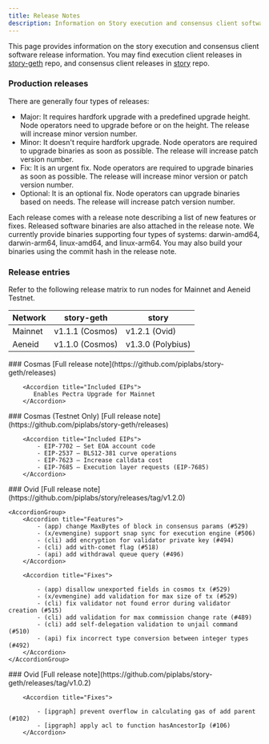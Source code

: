 ```yaml
---
title: Release Notes
description: Information on Story execution and consensus client software releases
---
```


This page provides information on the story execution and consensus client software release information. You may find execution client releases in [story-geth](https://github.com/piplabs/story-geth/releases) repo, and consensus client releases in [story](https://github.com/piplabs/story/releases) repo.

### Production releases

There are generally four types of releases:

- Major: It requires hardfork upgrade with a predefined upgrade height. Node operators need to upgrade before or on the height. The release will increase minor version number.
- Minor: It doesn't require hardfork upgrade. Node operators are required to upgrade binaries as soon as possible. The release will increase patch version number.
- Fix: It is an urgent fix. Node operators are required to upgrade binaries as soon as possible. The release will increase minor version or patch version number.
- Optional: It is an optional fix. Node operators can upgrade binaries based on needs. The release will increase patch version number.

Each release comes with a release note describing a list of new features or fixes. Released software binaries are also attached in the release note. We currently provide binaries supporting four types of systems: darwin-amd64, darwin-arm64, linux-amd64, and linux-arm64. You may also build your binaries using the commit hash in the release note.

### Release entries

Refer to the following release matrix to run nodes for Mainnet and Aeneid Testnet.

| Network | story-geth      | story             |
| ------- | --------------- | ----------------- |
| Mainnet | v1.1.1 (Cosmos) | v1.2.1 (Ovid)     |
| Aeneid  | v1.1.0 (Cosmos) | v1.3.0 (Polybius) |

<Update label="2025-06-19" description="Cosmas (Geth v1.1.1)">
    ### Cosmas
    [Full release note](https://github.com/piplabs/story-geth/releases)

        <Accordion title="Included EIPs">
           Enables Pectra Upgrade for Mainnet
        </Accordion>

</Update>

<Update label="2025-05-20" description="Cosmas (Geth v1.1.0)">
    ### Cosmas (Testnet Only)
    [Full release note](https://github.com/piplabs/story-geth/releases)

        <Accordion title="Included EIPs">
            - EIP-7702 – Set EOA account code
            - EIP-2537 – BLS12-381 curve operations
            - EIP-7623 – Increase calldata cost
            - EIP-7685 – Execution layer requests (EIP-7685)
        </Accordion>

</Update>

<Update label="2025-05-02" description="Ovid (Story v1.2.0)">
    ### Ovid
    [Full release note](https://github.com/piplabs/story/releases/tag/v1.2.0)

    <AccordionGroup>
        <Accordion title="Features">
            - (app) change MaxBytes of block in consensus params (#529)
            - (x/evmengine) support snap sync for execution engine (#506)
            - (cli) add encryption for validator private key (#494)
            - (cli) add with-comet flag (#518)
            - (api) add withdrawal queue query (#496)
        </Accordion>

        <Accordion title="Fixes">

            - (app) disallow unexported fields in cosmos tx (#529)
            - (x/evmengine) add validation for max size of tx (#529)
            - (cli) fix validator not found error during validator creation (#515)
            - (cli) add validation for max commission change rate (#489)
            - (cli) add self-delegation validation to unjail command (#510)
            - (api) fix incorrect type conversion between integer types (#492)
        </Accordion>
    </AccordionGroup>

</Update>

<Update label="2025-02-26" description="Homer (Geth v1.0.2)">
    ### Ovid
    [Full release note](https://github.com/piplabs/story-geth/releases/tag/v1.0.2)

        <Accordion title="Fixes">

            - [ipgraph] prevent overflow in calculating gas of add parent (#102)
            - [ipgraph] apply acl to function hasAncestorIp (#106)
        </Accordion>

</Update>
